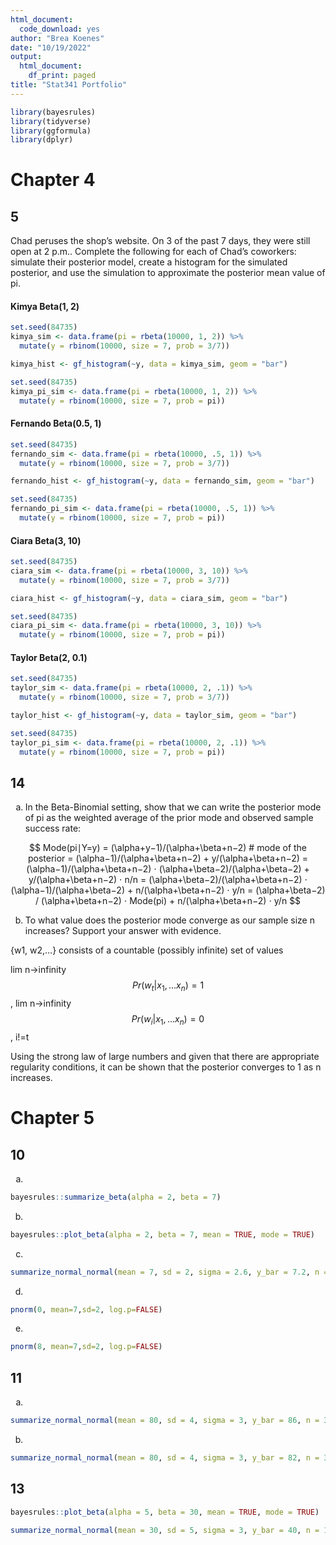 ```yaml
---
html_document:
  code_download: yes
author: "Brea Koenes"
date: "10/19/2022"
output:
  html_document:
    df_print: paged
title: "Stat341 Portfolio"
---
```


```r
library(bayesrules)
library(tidyverse)
library(ggformula)
library(dplyr)
```

# Chapter 4

## 5

Chad peruses the shop’s website. On 3 of the past 7 days, they were still open at 2 p.m.. Complete the following for each of Chad’s coworkers: simulate their posterior model, create a histogram for the simulated posterior, and use the simulation to approximate the posterior mean value of pi.

#### Kimya	Beta(1, 2)

```r
set.seed(84735)
kimya_sim <- data.frame(pi = rbeta(10000, 1, 2)) %>% 
  mutate(y = rbinom(10000, size = 7, prob = 3/7))
```

```r
kimya_hist <- gf_histogram(~y, data = kimya_sim, geom = "bar")
```

```r
set.seed(84735)
kimya_pi_sim <- data.frame(pi = rbeta(10000, 1, 2)) %>% 
  mutate(y = rbinom(10000, size = 7, prob = pi))
```

#### Fernando	Beta(0.5, 1)

```r
set.seed(84735)
fernando_sim <- data.frame(pi = rbeta(10000, .5, 1)) %>% 
  mutate(y = rbinom(10000, size = 7, prob = 3/7))
```

```r
fernando_hist <- gf_histogram(~y, data = fernando_sim, geom = "bar")
```

```r
set.seed(84735)
fernando_pi_sim <- data.frame(pi = rbeta(10000, .5, 1)) %>% 
  mutate(y = rbinom(10000, size = 7, prob = pi))
```

#### Ciara	Beta(3, 10)

```r
set.seed(84735)
ciara_sim <- data.frame(pi = rbeta(10000, 3, 10)) %>% 
  mutate(y = rbinom(10000, size = 7, prob = 3/7))
```

```r
ciara_hist <- gf_histogram(~y, data = ciara_sim, geom = "bar")
```

```r
set.seed(84735)
ciara_pi_sim <- data.frame(pi = rbeta(10000, 3, 10)) %>% 
  mutate(y = rbinom(10000, size = 7, prob = pi))
```

#### Taylor	Beta(2, 0.1)

```r
set.seed(84735)
taylor_sim <- data.frame(pi = rbeta(10000, 2, .1)) %>% 
  mutate(y = rbinom(10000, size = 7, prob = 3/7))
```

```r
taylor_hist <- gf_histogram(~y, data = taylor_sim, geom = "bar")
```

```r
set.seed(84735)
taylor_pi_sim <- data.frame(pi = rbeta(10000, 2, .1)) %>% 
  mutate(y = rbinom(10000, size = 7, prob = pi))
```

## 14
a. In the Beta-Binomial setting, show that we can write the posterior mode of pi as the weighted average of the prior mode and observed sample success rate:

$$
Mode(pi∣Y=y) = (\alpha+y−1)/(\alpha+\beta+n−2)   # mode of the posterior
= (\alpha−1)/(\alpha+\beta+n−2) + y/(\alpha+\beta+n−2)
= (\alpha−1)/(\alpha+\beta+n−2) ⋅ (\alpha+\beta−2)/(\alpha+\beta−2) + y/(\alpha+\beta+n−2) ⋅ n/n
= (\alpha+\beta−2)/(\alpha+\beta+n−2) ⋅ (\alpha−1)/(\alpha+\beta−2) + n/(\alpha+\beta+n−2) ⋅ y/n
= (\alpha+\beta−2) / (\alpha+\beta+n−2) ⋅ Mode(pi) + n/(\alpha+\beta+n−2) ⋅ y/n
$$

b. To what value does the posterior mode converge as our sample size n increases? Support your answer with evidence. 

{w1, w2,…} consists of a countable (possibly infinite) set of values

lim n->infinity $$Pr(w_t|x_1,...x_n)=1$$, lim n->infinity $$Pr(w_i|x_1,...x_n)=0$$, i!=t

Using the strong law of large numbers and given that there are appropriate regularity conditions, it can be shown that the posterior converges to 1 as n increases.

# Chapter 5

## 10

a. 

```r
bayesrules::summarize_beta(alpha = 2, beta = 7)
```

b. 

```r
bayesrules::plot_beta(alpha = 2, beta = 7, mean = TRUE, mode = TRUE)
```

c. 

```r
summarize_normal_normal(mean = 7, sd = 2, sigma = 2.6, y_bar = 7.2, n = 4)
```

d.

```r
pnorm(0, mean=7,sd=2, log.p=FALSE)
```

e. 

```r
pnorm(8, mean=7,sd=2, log.p=FALSE)
```

## 11 

a.

```r
summarize_normal_normal(mean = 80, sd = 4, sigma = 3, y_bar = 86, n = 32)
```

b.

```r
summarize_normal_normal(mean = 80, sd = 4, sigma = 3, y_bar = 82, n = 32)
```

## 13

```r
bayesrules::plot_beta(alpha = 5, beta = 30, mean = TRUE, mode = TRUE)
```

```r
summarize_normal_normal(mean = 30, sd = 5, sigma = 3, y_bar = 40, n = 1000)
```
